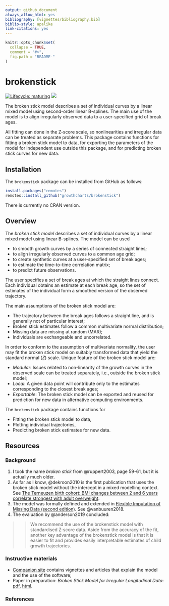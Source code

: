 ```yaml
---
output: github_document
always_allow_html: yes
bibliography: [vignettes/bibliography.bib]
biblio-style: apalike
link-citations: yes
---
```


<!-- README.md is generated from README.Rmd. Please edit that file -->

```r
knitr::opts_chunk$set(
  collapse = TRUE,
  comment = "#>",
  fig.path = "README-"
)
```

# brokenstick

<!-- badges: start -->
[![Lifecycle: maturing](https://img.shields.io/badge/lifecycle-maturing-blue.svg)](https://www.tidyverse.org/lifecycle/#maturing)
[![](https://img.shields.io/badge/github%20version-1.1.0-orange.svg)](https://github.com/growthcharts/brokenstick)
<!-- badges: end -->

The broken stick model describes a set of individual curves by a linear mixed model using second-order linear B-splines. The main use of the model is to align irregularly observed data to a user-specified grid of break ages.

All fitting can done in the Z-score scale, so nonlinearities and irregular data can be treated as separate problems. This package contains functions for fitting a broken stick model to data, for exporting the parameters of the model for independent use outside this package, and for predicting broken stick curves for new data.

## Installation

The `brokenstick` package can be installed from GitHub as follows: 

```r
install.packages("remotes")
remotes::install_github("growthcharts/brokenstick")
```

There is currently no CRAN version.

## Overview

The *broken stick model* describes a set of individual curves by a linear mixed model using linear B-splines. The model can be used

- to smooth growth curves by a series of connected straight lines;
- to align irregularly observed curves to a common age grid;
- to create synthetic curves at a user-specified set of break ages;
- to estimate the time-to-time correlation matrix;
- to predict future observations.

The user specifies a set of break ages at which the straight lines connect. Each individual obtains an estimate at each break age, so the set of estimates of the individual form a smoothed version of the observed trajectory. 

The main assumptions of the broken stick model are: 

- The trajectory between the break ages follows a straight line, and is generally not of particular interest;
- Broken stick estimates follow a common multivariate normal distribution;
- Missing data are missing at random (MAR);
- Individuals are exchangeable and uncorrelated.

In order to conform to the assumption of multivariate normality, the user may fit the broken stick model on suitably transformed data that yield the standard normal ($Z$) scale. Unique feature of the broken stick model are:

- *Modular*: Issues related to non-linearity of the growth curves in the observed scale can be treated separately, i.e., outside the broken stick model;
- *Local*: A given data point will contribute only to the estimates corresponding to the closest break ages;
- *Exportable*: The broken stick model can be exported and reused for prediction for new data in alternative computing environments.

The `brokenstick` package contains functions for

- Fitting the broken stick model to data,
- Plotting individual trajectories,
- Predicting broken stick estimates for new data.

## Resources

### Background

1. I took the name *broken stick* from @ruppert2003, page 59-61, but it is actually much older.
2. As far as I know, @dekroon2010 is the first publication that uses the broken stick model without the intercept in a mixed modelling context. See [The Terneuzen birth cohort: BMI changes between 2 and 6 years correlate strongest with adult overweight](https://stefvanbuuren.name/publications/2010%20TBC%20Overweight%20-%20PLoS%20ONE.pdf).
3. The model was formally defined and extended in [Flexible Imputation of Missing Data (second edition)](https://stefvanbuuren.name/fimd/sec-rastering.html#sec:brokenstick). See @vanbuuren2018.
4. The evaluation by @anderson2019 concluded: 

>> We recommend the use of the brokenstick model with standardised Z‐score data. Aside from the accuracy of the fit, another key advantage of the brokenstick model is that it is easier to fit and provides easily interpretable estimates of child growth trajectories.

### Instructive materials

- [Companion site](https://growthcharts.org/brokenstick/) contains vignettes and articles that explain the model and the use of the software;
- Paper in preparation: *Broken Stick Model for Irregular Longitudinal Data*: [pdf](https://stefvanbuuren.name/publications/2020_Brokenstick_JSS_manuscript.pdf), [html](https://growthcharts.org/brokenstick/articles/brokenstick-article.html).

### References
